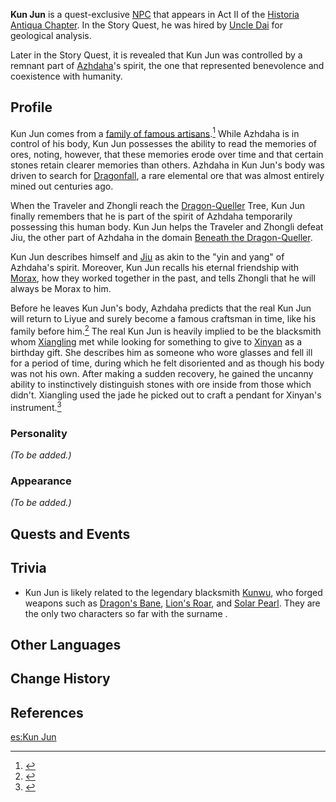 {{Meta
<!-- REMOVE THIS TEMPLATE AFTER ADDING MISSING INFO -->
|missing_NPC_profile  = yes
}}
{{Character Infobox
|type             = Quest NPC
|image            = NPC Kun Jun.png
|region           = Liyue
|affiliation      = Kun Family
|title2           = Azhdaha <small>(in [[No Mere Stone]])</small>
|voiceEN          = [https://adinrudd.com/ Adin Rudd]<ref>Twitter: [https://twitter.com/AdinRudd/status/1387466635439534084 EN VA Self Announcement]</ref><br />[https://www.mattgreenbaumvo.com/ Matthew Greenbaum] <small>(Possessed)</small><ref>Twitter: [https://twitter.com/MattSGreenbaum/status/1387468522536640515 VA Matthew Greenbaum's Announcement]</ref>
|voiceCN          = [https://zh.moegirl.org.cn/刘北辰 Beichen Liu (刘北辰)]<ref>Bilibili: [https://www.bilibili.com/video/BV1Ev411j7Jf (CN) bilibili – Confirmed by VA Luyin (~10:20)]</ref>
|voiceJP          = {{w|Kōhei Kiyasu|Kohei Kiyasu (喜安 浩平)}}<ref>Twitter: [https://twitter.com/Genshin_7/status/1383040103031869441 JP VA Announcement]</ref><ref>YouTube: [https://youtu.be/4AtYq6U3zHo Cast Interview of Kouhei Kiyasu]</ref>
|voiceKR          = 
}}
'''Kun Jun''' {{Lang|zh=昆钧|zh_rm=Kūnjūn}} is a quest-exclusive [[NPC]] that appears in Act II of the [[Historia Antiqua Chapter]]. In the Story Quest, he was hired by [[Uncle Dai]] for geological analysis.

Later in the Story Quest, it is revealed that Kun Jun was controlled by a remnant part of [[Azhdaha]]'s spirit, the one that represented benevolence and coexistence with humanity.

==Profile==
<!-- detailed story/lore information goes here -->
{{Quote
|If you are the memory of the earth... then I am the memory of coexistence... of coexistence with humanity.
|Kun Jun <small>(as Azhdaha)</small> to Jiu <small>(as Azhdaha)</small>
}}

Kun Jun comes from a [[Kun Family|family of famous artisans]].<ref>{{Ref/Quest|Amidst Chaos, the Rock Is Unmoved}}</ref> While Azhdaha is in control of his body, Kun Jun possesses the ability to read the memories of ores, noting, however, that these memories erode over time and that certain stones retain clearer memories than others. Azhdaha in Kun Jun's body was driven to search for [[Dragonfall]], a rare elemental ore that was almost entirely mined out centuries ago.

When the Traveler and Zhongli reach the [[Dragon-Queller]] Tree, Kun Jun finally remembers that he is part of the spirit of Azhdaha temporarily possessing this human body. Kun Jun helps the Traveler and Zhongli defeat Jiu, the other part of Azhdaha in the domain [[Beneath the Dragon-Queller]].

Kun Jun describes himself and [[Jiu]] as akin to the "yin and yang" of Azhdaha's spirit. Moreover, Kun Jun recalls his eternal friendship with [[Morax]], how they worked together in the past, and tells Zhongli that he will always be Morax to him.

Before he leaves Kun Jun's body, Azhdaha predicts that the real Kun Jun will return to Liyue and surely become a famous craftsman in time, like his family before him.<ref>{{Ref/Quest|No Mere Stone}}</ref> The real Kun Jun is heavily implied to be the blacksmith whom [[Xiangling]] met while looking for something to give to [[Xinyan]] as a birthday gift. She describes him as someone who wore glasses and fell ill for a period of time, during which he felt disoriented and as though his body was not his own. After making a sudden recovery, he gained the uncanny ability to instinctively distinguish stones with ore inside from those which didn't. Xiangling used the jade he picked out to craft a pendant for Xinyan's instrument.<ref>{{Ref/Quest|Blazin' Trails (Part 2)}}</ref>

===Personality===
''(To be added.)''

===Appearance===
''(To be added.)''

==Quests and Events==
{{Quest Appearances}}

==Trivia==
*Kun Jun is likely related to the legendary blacksmith [[Kunwu]], who forged weapons such as [[Dragon's Bane]], [[Lion's Roar]], and [[Solar Pearl]]. They are the only two characters so far with the surname {{Lang|Kun|zh=昆|zh_rm=Kūn}}.

==Other Languages==
{{Other Languages|default_hidden=1
|en      = Kun Jun
|zhs     = 昆钧
|zhs_rm  = Kūnjūn
|zht     = 昆鈞
|zht_rm  = Kūnjūn
|ja      = クンジュ
|ja_rm   = Kunju
|ko      = {{Rubi|곤|昆|균|鈞}}
|ko_rm   = Gon'gyun
|es      = Kun Jun
|fr      = Kun Jun
|ru      = Кунь Цзюнь
|th      = Kun Jun
|vi      = Kun Jun
|de      = Kun Jun
|id      = Kun Jun
|pt      = Kun Jun
}}

==Change History==
{{Change History|1.5}}

==References==
{{Reflist}}

[[es:Kun Jun]]